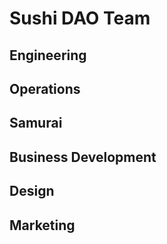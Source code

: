 
# Sushi DAO Team

## Engineering

<Team team={ENGINEERING_TEAM} />

## Operations

<Team team={OPERATIONS_TEAM} />

## Samurai

<Team team={SAMURAI_TEAM} />

## Business Development

<Team team={BUSINESS_DEVELOPMENT_TEAM} />

## Design

<Team team={DESIGN_TEAM} />

## Marketing

<Team team={MARKETING_TEAM} />

